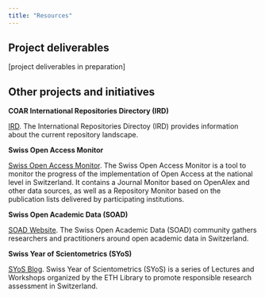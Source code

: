 ```yaml
---
title: "Resources"
---
```



## Project deliverables

[project deliverables in preparation]

## Other projects and initiatives



**COAR International Repositories Directory (IRD)**

[IRD](https://ird.coar-repositories.org/?lang=en). The International Repositories Directoy (IRD) provides information about the current repository landscape.

**Swiss Open Access Monitor**

[Swiss Open Access Monitor](https://oamonitor.ch/). The Swiss Open Access Monitor is a tool to monitor the progress of the implementation of Open Access at the national level in Switzerland. It contains a Journal Monitor based on OpenAlex and other data sources, as well as a Repository Monitor based on the publication lists delivered by participating institutions.

**Swiss Open Academic Data (SOAD)**

[SOAD Website](https://soad.ch). The Swiss Open Academic Data (SOAD) community gathers researchers and practitioners around open academic data in Switzerland.

**Swiss Year of Scientometrics (SYoS)**

[SYoS Blog](https://yearofscientometrics.ethz.ch/). Swiss Year of Scientometrics (SYoS) is a series of Lectures and Workshops organized by the ETH Library to promote responsible research assessment in Switzerland.


